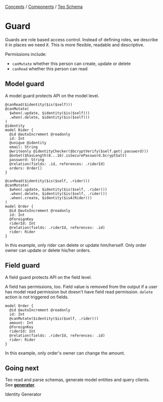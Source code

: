 
<div className="breadcrumbs">
  <span className="breadcrumb">
    <a href="/docs/concepts">Concepts</a>
  </span>
  <span> / </span>
  <span className="breadcrumb">
    <a href="/docs/concepts/components">Components</a>
  </span>
  <span> / </span>
  <span className="breadcrumb">
    <a href="/docs/concepts/components/teo-schema">Teo Schema</a>
  </span>
</div>

# Guard

Guards are role based access control. Instead of defining roles, we
describe it in places we need it. This is more flexible, readable and
descriptive.

Permissions include:
- `canMutate` whether this person can create, update or delete
- `canRead` whether this person can read

## Model guard

A model guard protects API on the model level.

```teo showLineNumbers
@canRead($identity($is($self)))
@canMutate(
  $when(.update, $identity($is($self)))
  .when(.delete, $identity($is($self)))
)
@identity
model Rider {
  @id @autoIncrement @readonly
  id: Int
  @unique @identity
  email: String
  @writeonly @identityChecker($bcryptVerify($self.get(.password)))
  @onSet($hasLength(8...16).isSecurePassword.bcryptSalt)
  password: String
  @relation(fields: .id, references: .riderId)
  orders: Order[]
}

@canRead($identity($is($self, .rider)))
@canMutate(
  $when(.update, $identity($is($self, .rider)))
  .when(.delete, $identity($is($self, .rider)))
  .when(.create, $identity($isA(Rider)))
)
model Order {
  @id @autoIncrement @readonly
  id: Int
  @foreignKey
  riderId: Int
  @relation(fields: .riderId, references: .id)
  rider: Rider
}
```

In this example, only rider can delete or update him/herself. Only order owner
can update or delete his/her orders.

## Field guard

A field guard protects API on the field level.

A field has permissions, too. Field value is removed from the output if a user
has model read permission but doesn't have field read permission. `delete`
action is not triggered on fields.

```teo showLineNumbers
model Order {
  @id @autoIncrement @readonly
  id: Int
  @canMutate($identity($is($self, .rider)))
  amount: Int
  @foreignKey
  riderId: Int
  @relation(fields: .riderId, references: .id)
  rider: Rider
}
```

In this example, only order's owner can change the amount.

## Going next

Teo read and parse schemas, generate model entities and query clients. See
[**generator**](/docs/concepts/components/teo-schema/generator).

<PrevNext>
  <PrevArticle href="/docs/concepts/components/teo-schema/identity">Identity</PrevArticle>
  <NextArticle href="/docs/concepts/components/teo-schema/generator">Generator</NextArticle>
</PrevNext>
